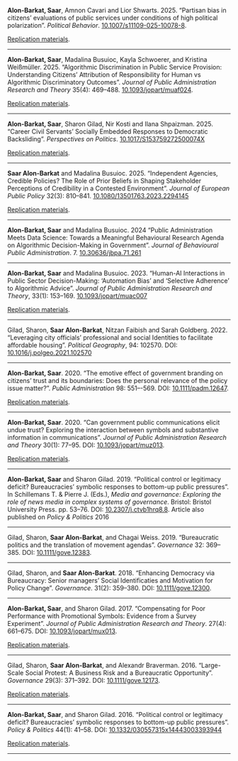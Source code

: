 <br><br>


**Alon-Barkat, Saar**, Amnon Cavari and Lior Shwarts. 2025. "Partisan bias in citizens’ evaluations of public services under conditions of high political polarization". *Political Behavior*. [10.1007/s11109-025-10078-8](https://doi.org/10.1007/s11109-025-10078-8).

[Replication materials](https://doi.org/10.7910/DVN/2X2WPK). 

---

**Alon-Barkat, Saar**, Madalina Busuioc, Kayla Schwoerer, and Kristina Weißmüller. 2025. "Algorithmic Discrimination in Public Service Provision: Understanding Citizens’ Attribution of Responsibility for Human vs Algorithmic Discriminatory Outcomes". *Journal of Public Administration Research and Theory* 35(4): 469--488. [10.1093/jopart/muaf024](https://doi.org/10.1093/jopart/muaf024). 

[Replication materials](https://doi.org/10.17605/osf.io/z5jgm). 

---

**Alon-Barkat, Saar**, Sharon Gilad, Nir Kosti and Ilana Shpaizman. 2025. "Career Civil Servants’ Socially Embedded Responses to Democratic Backsliding". *Perspectives on Politics*. [10.1017/S153759272500074X](http://dx.doi.org/10.1017/S153759272500074X)

[Replication materials](https://doi.org/10.7910/DVN/N7WGRO). 


---

**Saar Alon-Barkat** and Madalina Busuioc. 2025. "Independent Agencies, Credible Policies? The Role of Prior Beliefs in Shaping Stakeholder Perceptions of Credibility in a Contested Environment". *Journal of European Public Policy* 32(3): 810--841. [10.1080/13501763.2023.2294145](http://dx.doi.org/10.1080/13501763.2023.2294145)

[Replication materials](https://dataverse.harvard.edu/dataset.xhtml?persistentId=doi:10.7910/DVN/NK3PGZ). 

---

**Alon-Barkat, Saar** and Madalina Busuioc. 2024 "Public Administration Meets Data Science: Towards a Meaningful Behavioural Research Agenda on Algorithmic Decision-Making in Government". *Journal of Behavioural Public Administration*. 7. [10.30636/jbpa.71.261](https://doi.org/10.30636/jbpa.71.261) 

---

**Alon-Barkat, Saar** and Madalina Busuioc. 2023. "Human-AI Interactions in Public Sector Decision-Making: ‘Automation Bias’ and ‘Selective Adherence’ to Algorithmic Advice". *Journal of Public Administration Research and Theory*, 33(1): 153--169. [10.1093/jopart/muac007](https://doi.org/10.1093/jopart/muac007)

[Replication materials](https://dataverse.harvard.edu/dataset.xhtml?persistentId=doi:10.7910/DVN/TQYJNF). 

---

Gilad, Sharon, **Saar Alon-Barkat**, Nitzan Faibish and Sarah Goldberg. 2022. "Leveraging city officials’ professional and social Identities to facilitate affordable housing". *Political Geography*, 94: 102570. DOI: [10.1016/j.polgeo.2021.102570](https://doi.org/10.1016/j.polgeo.2021.102570)

---

**Alon-Barkat, Saar**. 2020. "The emotive effect of government branding on citizens’ trust and its boundaries: Does the personal relevance of the policy issue matter?". *Public Administration* 98: 551–-569. DOI: [10.1111/padm.12647](https://doi.org/10.1111/padm.12647).

[Replication materials](https://github.com/saaralonbarkat/SVIVA_2018). 

---

**Alon-Barkat, Saar**. 2020. "Can government public communications elicit undue trust? Exploring the interaction between symbols and substantive information in communications". *Journal of Public Administration Research and Theory* 30(1): 77--95. DOI: [10.1093/jopart/muz013](https://doi.org/10.1093/jopart/muz013).

[Replication materials](https://github.com/saaralonbarkat/SVIVA_2018). 

---

**Alon-Barkat, Saar** and Sharon Gilad. 2019. "Political control or legitimacy deficit? Bureaucracies' symbolic responses to bottom-up public pressures". In Schillemans T. & Pierre J. (Eds.), *Media and governance: Exploring the role of news media in complex systems of governance*. Bristol: Bristol University Press. pp. 53--76. DOI: [10.2307/j.ctvb1hrq8.8](https://policy.bristoluniversitypress.co.uk/media-and-governance). Article also published on *Policy & Politics* 2016

---

Gilad, Sharon, **Saar Alon-Barkat**, and Chagai Weiss. 2019. "Bureaucratic politics and the translation of movement agendas". *Governance* 32: 369--385. DOI: [10.1111/gove.12383](https://doi.org/10.1111/gove.12383). 

---

Gilad, Sharon, and **Saar Alon-Barkat**. 2018. "Enhancing Democracy via Bureaucracy: Senior managers' Social Identificaties and Motivation for Policy Change". *Governance*. 31(2): 359--380. DOI: [10.1111/gove.12300](https://doi.org/10.1111/gove.12300).  

---

**Alon-Barkat, Saar**, and Sharon Gilad. 2017. "Compensating for Poor Performance with Promotional Symbols: Evidence from a Survey Experiment". *Journal of Public Administration Research and Theory*. 27(4): 661--675. DOI: [10.1093/jopart/mux013](https://doi.org/10.1093/jopart/mux013).  

[Replication materials](https://github.com/saaralonbarkat/IEC_2015). 

---

Gilad, Sharon, **Saar Alon-Barkat**, and Alexandr Braverman. 2016. "Large-Scale Social Protest: A Business Risk and a Bureaucratic Opportunity". *Governance* 29(3): 371--392. DOI: [10.1111/gove.12173](https://doi.org/10.1111/gove.12173).  

[Replication materials](https://github.com/saaralonbarkat/PROTEST_2014).

---

**Alon-Barkat, Saar**, and Sharon Gilad. 2016. "Political control or legitimacy deficit? Bureaucracies' symbolic responses to bottom-up public pressures". *Policy & Politics* 44(1): 41--58. DOI: [10.1332/030557315x14443003393944](https://doi.org/10.1332/030557315x14443003393944)

[Replication materials](https://github.com/saaralonbarkat/PROTEST_2014). 

---


